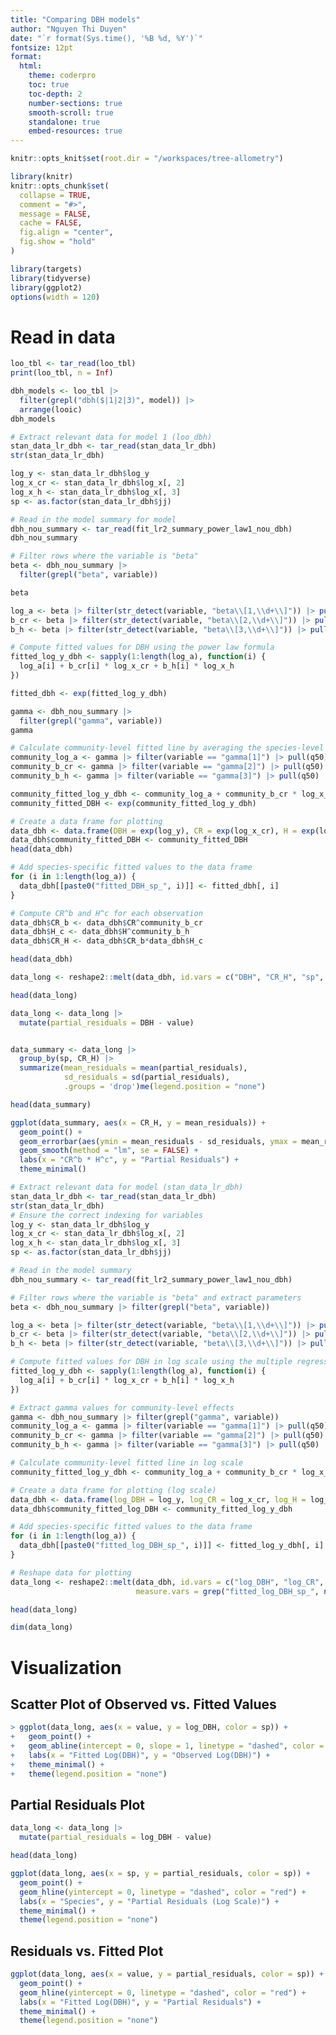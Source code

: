 ```yaml
---
title: "Comparing DBH models"
author: "Nguyen Thi Duyen"
date: "`r format(Sys.time(), '%B %d, %Y')`"
fontsize: 12pt
format:
  html:
    theme: coderpro
    toc: true
    toc-depth: 2
    number-sections: true
    smooth-scroll: true
    standalone: true
    embed-resources: true
---
```


```r
knitr::opts_knit$set(root.dir = "/workspaces/tree-allometry")
```

```r
library(knitr)
knitr::opts_chunk$set(
  collapse = TRUE,
  comment = "#>",
  message = FALSE,
  cache = FALSE,
  fig.align = "center",
  fig.show = "hold"
)
```


```r
library(targets)
library(tidyverse)
library(ggplot2)
options(width = 120)
```

# Read in data

```r
loo_tbl <- tar_read(loo_tbl)
print(loo_tbl, n = Inf)

dbh_models <- loo_tbl |> 
  filter(grepl("dbh($|1|2|3)", model)) |> 
  arrange(looic)
dbh_models

```

```r
# Extract relevant data for model 1 (loo_dbh)
stan_data_lr_dbh <- tar_read(stan_data_lr_dbh)
str(stan_data_lr_dbh)

log_y <- stan_data_lr_dbh$log_y
log_x_cr <- stan_data_lr_dbh$log_x[, 2]
log_x_h <- stan_data_lr_dbh$log_x[, 3]
sp <- as.factor(stan_data_lr_dbh$jj)

# Read in the model summary for model 
dbh_nou_summary <- tar_read(fit_lr2_summary_power_law1_nou_dbh)
dbh_nou_summary

# Filter rows where the variable is "beta"
beta <- dbh_nou_summary |>
  filter(grepl("beta", variable))

beta

log_a <- beta |> filter(str_detect(variable, "beta\\[1,\\d+\\]")) |> pull(q50)
b_cr <- beta |> filter(str_detect(variable, "beta\\[2,\\d+\\]")) |> pull(q50)
b_h <- beta |> filter(str_detect(variable, "beta\\[3,\\d+\\]")) |> pull(q50)

# Compute fitted values for DBH using the power law formula
fitted_log_y_dbh <- sapply(1:length(log_a), function(i) {
  log_a[i] + b_cr[i] * log_x_cr + b_h[i] * log_x_h
})

fitted_dbh <- exp(fitted_log_y_dbh)

gamma <- dbh_nou_summary |>
  filter(grepl("gamma", variable))
gamma

# Calculate community-level fitted line by averaging the species-level coefficients
community_log_a <- gamma |> filter(variable == "gamma[1]") |> pull(q50)
community_b_cr <- gamma |> filter(variable == "gamma[2]") |> pull(q50)
community_b_h <- gamma |> filter(variable == "gamma[3]") |> pull(q50)

community_fitted_log_y_dbh <- community_log_a + community_b_cr * log_x_cr + community_b_h * log_x_h
community_fitted_DBH <- exp(community_fitted_log_y_dbh)

# Create a data frame for plotting
data_dbh <- data.frame(DBH = exp(log_y), CR = exp(log_x_cr), H = exp(log_x_h), sp = sp)
data_dbh$community_fitted_DBH <- community_fitted_DBH
head(data_dbh)

# Add species-specific fitted values to the data frame
for (i in 1:length(log_a)) {
  data_dbh[[paste0("fitted_DBH_sp_", i)]] <- fitted_dbh[, i]
}

# Compute CR^b and H^c for each observation
data_dbh$CR_b <- data_dbh$CR^community_b_cr
data_dbh$H_c <- data_dbh$H^community_b_h
data_dbh$CR_H <- data_dbh$CR_b*data_dbh$H_c

head(data_dbh)

data_long <- reshape2::melt(data_dbh, id.vars = c("DBH", "CR_H", "sp", "community_fitted_DBH"), measure.vars = grep("fitted_DBH_sp_", names(data_dbh), value = TRUE))

head(data_long)

data_long <- data_long |> 
  mutate(partial_residuals = DBH - value)


data_summary <- data_long |> 
  group_by(sp, CR_H) |> 
  summarize(mean_residuals = mean(partial_residuals),
            sd_residuals = sd(partial_residuals),
            .groups = 'drop')me(legend.position = "none")

head(data_summary)

ggplot(data_summary, aes(x = CR_H, y = mean_residuals)) +
  geom_point() +
  geom_errorbar(aes(ymin = mean_residuals - sd_residuals, ymax = mean_residuals + sd_residuals), width = 0.01) +
  geom_smooth(method = "lm", se = FALSE) +
  labs(x = "CR^b * H^c", y = "Partial Residuals") +
  theme_minimal()

```


```r
# Extract relevant data for model (stan_data_lr_dbh)
stan_data_lr_dbh <- tar_read(stan_data_lr_dbh)
str(stan_data_lr_dbh)
# Ensure the correct indexing for variables
log_y <- stan_data_lr_dbh$log_y
log_x_cr <- stan_data_lr_dbh$log_x[, 2]  
log_x_h <- stan_data_lr_dbh$log_x[, 3]   
sp <- as.factor(stan_data_lr_dbh$jj)

# Read in the model summary
dbh_nou_summary <- tar_read(fit_lr2_summary_power_law1_nou_dbh)

# Filter rows where the variable is "beta" and extract parameters
beta <- dbh_nou_summary |> filter(grepl("beta", variable))

log_a <- beta |> filter(str_detect(variable, "beta\\[1,\\d+\\]")) |> pull(q50)
b_cr <- beta |> filter(str_detect(variable, "beta\\[2,\\d+\\]")) |> pull(q50)
b_h <- beta |> filter(str_detect(variable, "beta\\[3,\\d+\\]")) |> pull(q50)

# Compute fitted values for DBH in log scale using the multiple regression formula
fitted_log_y_dbh <- sapply(1:length(log_a), function(i) {
  log_a[i] + b_cr[i] * log_x_cr + b_h[i] * log_x_h
})

# Extract gamma values for community-level effects
gamma <- dbh_nou_summary |> filter(grepl("gamma", variable))
community_log_a <- gamma |> filter(variable == "gamma[1]") |> pull(q50)
community_b_cr <- gamma |> filter(variable == "gamma[2]") |> pull(q50)
community_b_h <- gamma |> filter(variable == "gamma[3]") |> pull(q50)

# Calculate community-level fitted line in log scale
community_fitted_log_y_dbh <- community_log_a + community_b_cr * log_x_cr + community_b_h * log_x_h

# Create a data frame for plotting (log scale)
data_dbh <- data.frame(log_DBH = log_y, log_CR = log_x_cr, log_H = log_x_h, sp = sp)
data_dbh$community_fitted_log_DBH <- community_fitted_log_y_dbh

# Add species-specific fitted values to the data frame
for (i in 1:length(log_a)) {
  data_dbh[[paste0("fitted_log_DBH_sp_", i)]] <- fitted_log_y_dbh[, i]
}

# Reshape data for plotting
data_long <- reshape2::melt(data_dbh, id.vars = c("log_DBH", "log_CR", "log_H", "sp", "community_fitted_log_DBH"),
                            measure.vars = grep("fitted_log_DBH_sp_", names(data_dbh), value = TRUE))

head(data_long)

dim(data_long)
```



# Visualization

## Scatter Plot of Observed vs. Fitted Values
```r
> ggplot(data_long, aes(x = value, y = log_DBH, color = sp)) +
+   geom_point() +
+   geom_abline(intercept = 0, slope = 1, linetype = "dashed", color = "red") +
+   labs(x = "Fitted Log(DBH)", y = "Observed Log(DBH)") +
+   theme_minimal() +
+   theme(legend.position = "none")
```


## Partial Residuals Plot
```r
data_long <- data_long |> 
  mutate(partial_residuals = log_DBH - value)

head(data_long)

ggplot(data_long, aes(x = sp, y = partial_residuals, color = sp)) +
  geom_point() +
  geom_hline(yintercept = 0, linetype = "dashed", color = "red") +
  labs(x = "Species", y = "Partial Residuals (Log Scale)") +
  theme_minimal() +
  theme(legend.position = "none")

```

## Residuals vs. Fitted Plot

```r
ggplot(data_long, aes(x = value, y = partial_residuals, color = sp)) +
  geom_point() +
  geom_hline(yintercept = 0, linetype = "dashed", color = "red") +
  labs(x = "Fitted Log(DBH)", y = "Partial Residuals") +
  theme_minimal() +
  theme(legend.position = "none")

```
